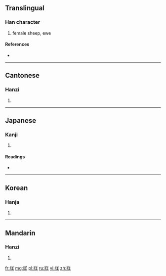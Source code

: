 ==Translingual==

===Han character===
{{Han char|rn=90|rad=爿|as=06|sn=10|four=2825<sub>1</sub>|canj=女一廿手 (VMTQ)}}

# female sheep, ewe

====References====
* {{Han ref|kx=0692.020|dkj=19774|dj=1104.210|hdz=42375.030|uh=7242|ud=29250|bh=D27D|bd=53885}}

----

==Cantonese==

===Hanzi===
{{yue-hanzi|jyut=|y=jong1}}

# {{defn|lang=yue|sort=爿06}}

----

==Japanese==

===Kanji===
{{ja-kanji|grade=|rs=爿06}}

# {{defn|lang=ja|sort=爿06}}

====Readings====
* {{ja-readings|on=[[そう]] (sō), [[ぞう]] (zō)|kun=[[めひつじ]] (mehitsuji)}}

----

==Korean==

===Hanja===
{{ko-hanja|hangeul=장|eumhun=|rv=jang|mr=chang|y=cang}}

# {{defn|lang=ko|sort=爿06}}

----

==Mandarin==

===Hanzi===
{{cmn-hanzi|pin=[[zāng]] ([[zang1]])|wg=tsang<sup>1</sup>}}

# {{defn|lang=cmn|sort=爿06}}

[[fr:牂]]
[[mg:牂]]
[[pl:牂]]
[[ru:牂]]
[[vi:牂]]
[[zh:牂]]
